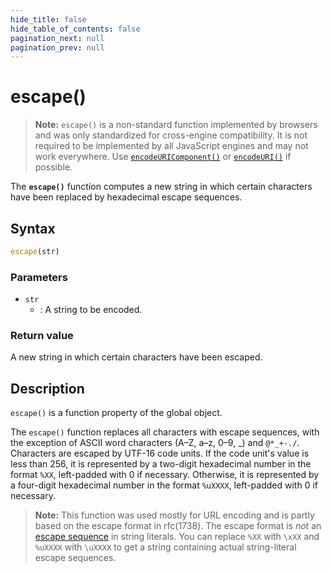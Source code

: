 ```yaml
---
hide_title: false
hide_table_of_contents: false
pagination_next: null
pagination_prev: null
---
```

# escape()

> **Note:** `escape()` is a non-standard function implemented by browsers and was only standardized for cross-engine compatibility. It is not required to be implemented by all JavaScript engines and may not work everywhere. Use [`encodeURIComponent()`](./encodeURIComponent.mdx) or [`encodeURI()`](./encodeURI.mdx) if possible.

The **`escape()`** function computes a new string in which certain characters have been replaced by hexadecimal escape sequences.

## Syntax

```js
escape(str)
```

### Parameters

- `str`
  - : A string to be encoded.

### Return value

A new string in which certain characters have been escaped.

## Description

`escape()` is a function property of the global object.

The `escape()` function replaces all characters with escape sequences, with the exception of ASCII word characters (A–Z, a–z, 0–9, _) and `@*_+-./`. Characters are escaped by UTF-16 code units. If the code unit's value is less than 256, it is represented by a two-digit hexadecimal number in the format `%XX`, left-padded with 0 if necessary. Otherwise, it is represented by a four-digit hexadecimal number in the format `%uXXXX`, left-padded with 0 if necessary.

> **Note:** This function was used mostly for URL encoding and is partly based on the escape format in rfc(1738). The escape format is _not_ an [escape sequence](https://developer.mozilla.org/docs/Web/JavaScript/Reference/Global_Objects/String#escape_sequences) in string literals. You can replace `%XX` with `\xXX` and `%uXXXX` with `\uXXXX` to get a string containing actual string-literal escape sequences.
